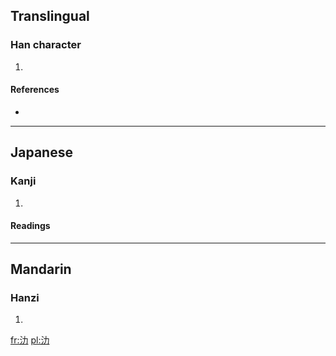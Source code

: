 ==Translingual==

===Han character===
{{Han char|rn=85|rad=水|as=02|sn=5|four=3412<sub>7</sub>|canj=水大尸 (EKS), X水大尸 (XEKS)}}

# {{defn|Han|sort=水02}}

====References====
* {{Han ref|kx=0603.070|dkj=17094|dj=0997.030|hdz=31549.060|uh=6C3B|ud=27707|bh=C9A4|bd=51620}}

----

==Japanese==

===Kanji===
{{ja-kanji|grade=|rs=水02}}

# {{defn|lang=ja|sort=水02}}

====Readings====
{{ja-readings|on=[[ろく]] (roku)|kun=}}

----

==Mandarin==

===Hanzi===
{{cmn-hanzi|pin=[[lè]] ([[le4]])|wg=le<sup>4</sup>}}

# {{defn|lang=cmn|sort=水02}}

[[fr:氻]]
[[pl:氻]]